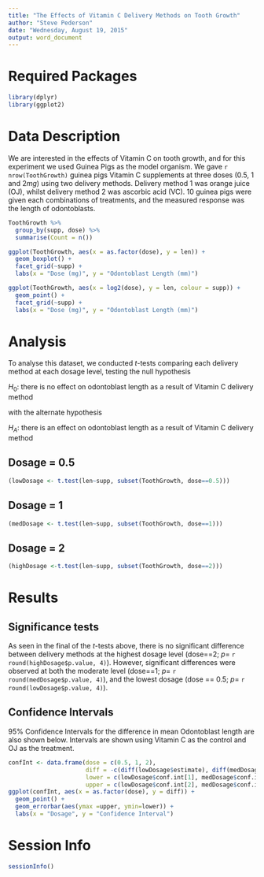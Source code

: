 ```yaml
---
title: "The Effects of Vitamin C Delivery Methods on Tooth Growth"
author: "Steve Pederson"
date: "Wednesday, August 19, 2015"
output: word_document
---
```


# Required Packages

```r
library(dplyr)
library(ggplot2)
```

# Data Description

We are interested in the effects of Vitamin C on tooth growth, and for this experiment we used Guinea Pigs as the model organism.
We gave `r nrow(ToothGrowth)` guinea pigs Vitamin C supplements at three doses (0.5, 1 and 2*mg*) using two delivery methods.
Delivery method 1 was orange juice (OJ), whilst delivery method 2 was ascorbic acid (VC).
10 guinea pigs were given each combinations of treatments, and the measured response was the length of odontoblasts.

```r
ToothGrowth %>% 
  group_by(supp, dose) %>% 
  summarise(Count = n()) 
```

```r
ggplot(ToothGrowth, aes(x = as.factor(dose), y = len)) +
  geom_boxplot() +
  facet_grid(~supp) + 
  labs(x = "Dose (mg)", y = "Odontoblast Length (mm)")
```

```r
ggplot(ToothGrowth, aes(x = log2(dose), y = len, colour = supp)) +
  geom_point() +
  facet_grid(~supp) + 
  labs(x = "Dose (mg)", y = "Odontoblast Length (mm)")
```

# Analysis

To analyse this dataset, we conducted $t$-tests comparing each delivery method at each dosage level, testing the null hypothesis <br>

$H_0$: there is no effect on odontoblast length as a result of Vitamin C delivery method

with the alternate hypothesis

$H_A$: there is an effect on odontoblast length as a result of Vitamin C delivery method

## Dosage  = 0.5
```r
(lowDosage <- t.test(len~supp, subset(ToothGrowth, dose==0.5)))
```

## Dosage  = 1
```r
(medDosage <- t.test(len~supp, subset(ToothGrowth, dose==1)))
```

## Dosage  = 2
```r
(highDosage <-t.test(len~supp, subset(ToothGrowth, dose==2)))
```

# Results

## Significance tests
As seen in the final of the $t$-tests above, there is no significant difference between delivery methods at the highest dosage level (dose==2; $p=$ `r round(highDosage$p.value, 4)`).
However, significant differences were observed at both the moderate level (dose==1; $p=$ `r round(medDosage$p.value, 4)`), and the lowest dosage (dose == 0.5; $p=$ `r round(lowDosage$p.value, 4)`).

## Confidence Intervals
95% Confidence Intervals for the difference in mean Odontoblast length are also shown below.
Intervals are shown using Vitamin C as the control and OJ as the treatment.

```r
confInt <- data.frame(dose = c(0.5, 1, 2),
                      diff = -c(diff(lowDosage$estimate), diff(medDosage$estimate), diff(highDosage$estimate)),
                      lower = c(lowDosage$conf.int[1], medDosage$conf.int[1], highDosage$conf.int[1]),
                      upper = c(lowDosage$conf.int[2], medDosage$conf.int[2], highDosage$conf.int[2]))
ggplot(confInt, aes(x = as.factor(dose), y = diff)) +
  geom_point() +
  geom_errorbar(aes(ymax =upper, ymin=lower)) +
  labs(x = "Dosage", y = "Confidence Interval")
```

# Session Info

```r
sessionInfo()
```